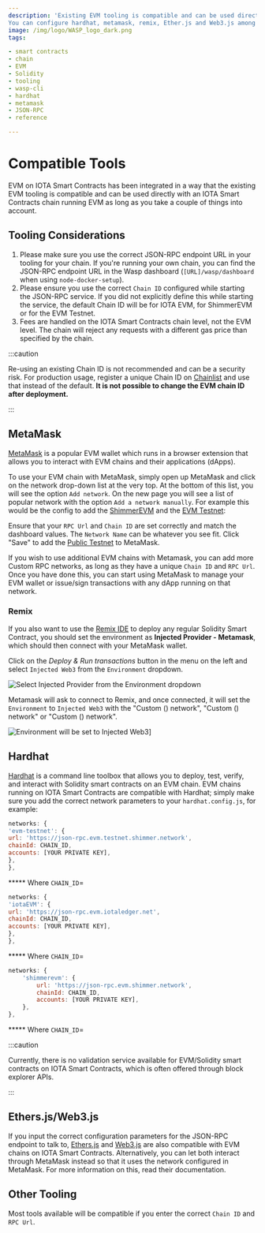```yaml
---
description: 'Existing EVM tooling is compatible and can be used directly with an IOTA Smart Contracts chain running EVM.
You can configure hardhat, metamask, remix, Ether.js and Web3.js among others.'
image: /img/logo/WASP_logo_dark.png
tags:

- smart contracts
- chain
- EVM
- Solidity
- tooling
- wasp-cli
- hardhat
- metamask
- JSON-RPC
- reference

---
```


# Compatible Tools

EVM on IOTA Smart Contracts has been integrated in a way that the existing EVM tooling is compatible and can be used
directly with an IOTA Smart Contracts chain running EVM as long as you take a couple of things into account.

## Tooling Considerations

1. Please make sure you use the correct JSON-RPC endpoint URL in your tooling for your chain. If you're running your own chain, you can find the JSON-RPC
endpoint URL in the Wasp dashboard (`[URL]/wasp/dashboard` when using `node-docker-setup`).
2. Please ensure you use the correct `Chain ID` configured while starting the JSON-RPC service. If you did not explicitly define this while starting the service, the default Chain ID will be <ChainId url='https://json-rpc.evm.iotaledger.net'/>
for IOTA EVM, <ChainId url='https://json-rpc.evm.shimmer.network'/>
for ShimmerEVM or <ChainId url='https://json-rpc.evm.testnet.shimmer.network' /> for the EVM Testnet.
3. Fees are handled on the IOTA Smart Contracts chain level, not the EVM level. The chain will reject any requests with a different gas price than specified by the chain.

:::caution

Re-using an existing Chain ID is not recommended and can be a security risk. For production usage, register a unique Chain
ID on [Chainlist](https://chainlist.org/) and use that instead of the default. **It is not possible to change the EVM
chain ID after deployment.**

:::

## MetaMask

[MetaMask](https://metamask.io/) is a popular EVM wallet which runs in a browser extension that allows you to
interact with EVM chains and their applications (dApps).

To use your EVM chain with MetaMask, simply open up MetaMask and click on the network drop-down list at the very top. At
the bottom of this list, you will see the option `Add network`. On the new page you will see a list of popular network with the option `Add a network manually`.
For example this would be the config to add the [ShimmerEVM](/build/networks-endpoints/#shimmerevm) and
the [EVM Testnet](/build/networks-endpoints/#evm-testnet):

<Tabs>
<TabItem value='testnet' label='EVM Testnet'>
<AddToMetaMaskButton cfg={EVMNetworks['evm-testnet']}/>
<NetworkInfo.TestnetEVM />
</TabItem>
<TabItem value='iotaEVM' label='IOTA EVM'>
<AddToMetaMaskButton cfg={EVMNetworks['iotaevm']}/>
<NetworkInfo.IOTAEVM />
</TabItem>
<TabItem value='shimmerEVM' label='ShimmerEVM'>
<AddToMetaMaskButton cfg={EVMNetworks['shimmerevm']}/>
<NetworkInfo.ShimmerEVM />
</TabItem>
</Tabs>

Ensure that your `RPC Url` and `Chain ID` are set correctly and match the dashboard values. The `Network Name` can be
whatever you see fit. Click "Save" to add the [Public Testnet](/build/networks-endpoints/#public-testnet) to MetaMask.

If you wish to use additional EVM chains with Metamask, you can add more Custom RPC networks, as long as they have a
unique `Chain ID` and `RPC Url`. Once you have done this, you can start using MetaMask to manage your EVM wallet or
issue/sign transactions with any dApp running on that network.

### Remix

If you also want to use the [Remix IDE](https://remix.ethereum.org/) to deploy any regular Solidity Smart Contract, you
should set the environment as **Injected Provider - Metamask**, which should then connect with your MetaMask wallet.

Click on the _Deploy & Run transactions_ button in the menu on the left and select `Injected Web3` from
the `Environment` dropdown.

![Select Injected Provider from the Environment dropdown](/img/evm/remix-injected-provider-metamask.png)

<DeployAdmonition/>

Metamask will ask to connect to Remix, and once connected, it will set the `Environment` to `Injected Web3` with
the  "Custom (<ChainId url='https://json-rpc.evm.iotaledger.net'/>) network",
"Custom (<ChainId url='https://json-rpc.evm.shimmer.network'/>) network" or
"Custom (<ChainId url='https://json-rpc.evm.testnet.shimmer.network'/>) network".

![Environment will be set to Injected Web3](/img/evm/remix-injected-provider-set.png)]

## Hardhat

[Hardhat](https://hardhat.org/) is a command line toolbox that allows you to deploy, test, verify, and interact with
Solidity smart contracts on an EVM chain. EVM chains running on IOTA Smart Contracts are compatible with Hardhat; simply
make sure you add the correct network parameters to your `hardhat.config.js`, for example:

<Tabs>
<TabItem value='testnet' label='Public Testnet'>

  ```javascript
  networks: {
  'evm-testnet': {
  url: 'https://json-rpc.evm.testnet.shimmer.network',
  chainId: CHAIN_ID,
  accounts: [YOUR PRIVATE KEY],
},
},
  ```
  ***** Where `CHAIN_ID`= <ChainId url='https://json-rpc.evm.testnet.shimmer.network'/>

</TabItem>
<TabItem value='iotaEVM' label='IOTA EVM'>

```javascript
networks: {
'iotaEVM': {
url: 'https://json-rpc.evm.iotaledger.net',
chainId: CHAIN_ID,
accounts: [YOUR PRIVATE KEY],
},
},
```
***** Where `CHAIN_ID`= <ChainId url='https://json-rpc.evm.iotaledger.net'/>

</TabItem>
<TabItem value='shimmerEVM' label='ShimmerEVM'>

```javascript
networks: {
    'shimmerevm': {
        url: 'https://json-rpc.evm.shimmer.network',
        chainId: CHAIN_ID,
        accounts: [YOUR PRIVATE KEY],
    },
},
```
***** Where `CHAIN_ID`= <ChainId url='https://json-rpc.evm.shimmer.network'/>

</TabItem>
</Tabs>

<DeployAdmonition/>

:::caution

Currently, there is no validation service available for EVM/Solidity smart contracts on IOTA Smart Contracts, which is
often offered through block explorer APIs.

:::

## Ethers.js/Web3.js

If you input the correct configuration parameters for the JSON-RPC endpoint to talk
to, [Ethers.js](https://docs.ethers.io/) and [Web3.js](https://web3js.readthedocs.io/) are also compatible with EVM
chains on IOTA Smart Contracts. Alternatively, you can let both interact through MetaMask instead so that it uses the
network configured in MetaMask. For more information on this, read their documentation.

## Other Tooling

Most tools available will be compatible if you enter the correct `Chain ID` and `RPC Url`.
